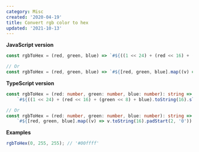 ```yaml
---
category: Misc
created: '2020-04-19'
title: Convert rgb color to hex
updated: '2021-10-13'
---
```


**JavaScript version**

```js rgbToHex.js
const rgbToHex = (red, green, blue) => `#${((1 << 24) + (red << 16) + (green << 8) + blue).toString(16).slice(1)}`;

// Or
const rgbToHex = (red, green, blue) => `#${[red, green, blue].map((v) => v.toString(16).padStart(2, '0')).join('')}`;
```

**TypeScript version**

```ts rgbToHex.ts
const rgbToHex = (red: number, green: number, blue: number): string =>
    `#${((1 << 24) + (red << 16) + (green << 8) + blue).toString(16).slice(1)}`;

// Or
const rgbToHex = (red: number, green: number, blue: number): string =>
    `#${[red, green, blue].map((v) => v.toString(16).padStart(2, '0')).join('')}`;
```

**Examples**

```js examples.js
rgbToHex(0, 255, 255); // '#00ffff'
```

